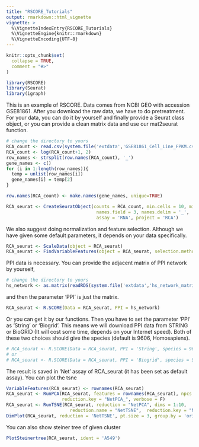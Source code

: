 ```yaml
---
title: "RSCORE_Tutorials"
output: rmarkdown::html_vignette
vignette: >
  %\VignetteIndexEntry{RSCORE_Tutorials}
  %\VignetteEngine{knitr::rmarkdown}
  %\VignetteEncoding{UTF-8}
---
```


```r
knitr::opts_chunk$set(
  collapse = TRUE,
  comment = "#>"
)
```

```r
library(RSCORE)
library(Seurat)
library(igraph)
```
This is an example of RSCORE. Data comes from NCBI GEO with accession GSE81861. After you download the raw data, we have to do pretreatment.
For your data, you can do it by yourself and finally provide a Seurat class object, or you can provide a clean matrix data and use our mat2seurat function.
```r
# change the directory to yours 
RCA_count <- read.csv(system.file('extdata','GSE81861_Cell_Line_FPKM.csv',package = 'RSCORE'), header=T, row.names = 1)
RCA_count <- log(RCA_count+1, 2)
row_names <- strsplit(row.names(RCA_count), '_')
gene_names <- c()
for (i in 1:length(row_names)){
  temp = unlist(row_names[i])
  gene_names[i] = temp[2]
}

row.names(RCA_count) <- make.names(gene_names, unique=TRUE)

RCA_seurat <- CreateSeuratObject(counts = RCA_count, min.cells = 10, min.features = 1000, 
                                  names.field = 3, names.delim = '_', 
                                  assay = 'RNA', project = 'RCA')
```

We also suggest doing normalization and feature selection. Although we have given some default parameters, it depends on your data specifically.
```r
RCA_seurat <- ScaleData(object = RCA_seurat)  
RCA_seurat <- FindVariableFeatures(object = RCA_seurat, selection.method = 'vst', nfeatures = 5000)

```

PPI data is necessary. You can provide the adjacent matrix of PPI network by yourself,
```r
# change the directory to yours 
hs_network <- as.matrix(readRDS(system.file('extdata','hs_network_matrix_Biogrid-3.5.173.Rda',package = 'RSCORE')))

```
and then the parameter 'PPI' is just the matrix.
```r
RCA_seurat <- R.SCORE(Data = RCA_seurat, PPI = hs_network)

```

Or you can get it by our functions. Then you have to set the parameter 'PPI' as 'String' or 'Biogrid'. This means we will download PPI data from STRING or BioGRID (It will cost some time, depends on your Internet speed). Both of these two choices should give the species (default is 9606, Homosapiens). 
```r
# RCA_seurat <- R.SCORE(Data = RCA_seurat, PPI = 'String', species = 9606)
# or
# RCA_seurat <- R.SCORE(Data = RCA_seurat, PPI = 'Biogrid', species = 9606)

```

The result is saved in 'Net' assay of RCA_seurat (it has been set as default assay).
You can plot the tsne 
```r
VariableFeatures(RCA_seurat) <- rownames(RCA_seurat)
RCA_seurat <- RunPCA(RCA_seurat, features = rownames(RCA_seurat), npcs = 30, reduction.name = "NetPCA",
                     reduction.key = "NetPCA_", verbose = F)
RCA_seurat <- RunTSNE(RCA_seurat, reduction = "NetPCA", dims = 1:10,
                        reduction.name = "NetTSNE",  reduction.key = "NetTSNE_")
DimPlot(RCA_seurat, reduction = 'NetTSNE', pt.size = 3, group.by = 'orig.ident')

```

You can also show steiner tree of given cluster  
```r
PlotSteinertree(RCA_seurat, ident = 'A549')
```

